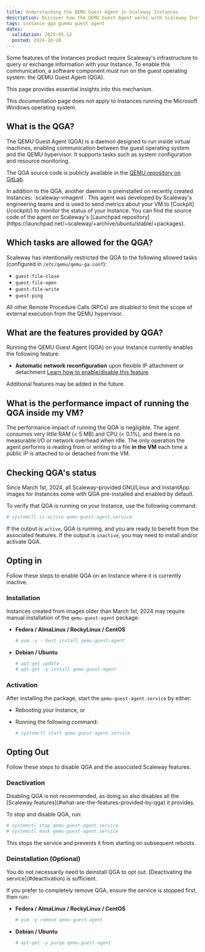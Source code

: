 ```yaml
---
title: Understanding the QEMU Guest Agent in Scaleway Instances
description: Discover how the QEMU Guest Agent works with Scaleway Instances.
tags: instance qga guemu guest agent
dates:
  validation: 2025-05-12
  posted: 2024-10-28
---
```


Some features of the Instances product require Scaleway's infrastructure to query or exchange information with your Instance. To enable this communication, a software component must run on the guest operating system: the QEMU Guest Agent (QGA).

This page provides essential insights into this mechanism.

<Message type="note">
  This documentation page does not apply to Instances running the Microsoft Windows operating system.
</Message>

## What is the QGA?

The QEMU Guest Agent (QGA) is a daemon designed to run inside virtual machines, enabling communication between the guest operating system and the QEMU hypervisor. It supports tasks such as system configuration and resource monitoring.

The QGA source code is publicly available in the [QEMU repository on GitLab](https://gitlab.com/qemu-project/qemu/-/blob/master/docs/interop/qemu-ga.rst).

<Message type="note">
  In addition to the QGA, another daemon is preinstalled on recently created Instances: `scaleway-vmagent`. This agent was developed by Scaleway's engineering teams and is used to send metrics about your VM to [Cockpit](/cockpit/) to monitor the status of your Instance. 
  You can find the source code of the agent on Scaleway's [Launchpad repository](https://launchpad.net/~scaleway/+archive/ubuntu/stable/+packages).
</Message>

## Which tasks are allowed for the QGA?

Scaleway has intentionally restricted the QGA to the following allowed tasks (configured in `/etc/qemu/qemu-ga.conf`):

* `guest-file-close`
* `guest-file-open`
* `guest-file-write`
* `guest-ping`

All other Remote Procedure Calls (RPCs) are disabled to limit the scope of external execution from the QEMU hypervisor.

## What are the features provided by QGA?

Running the QEMU Guest Agent (QGA) on your Instance currently enables the following feature:

- **Automatic network reconfiguration** upon flexible IP attachment or detachment [Learn how to enable/disable this feature](/instances/reference-content/understanding-automatic-network-hot-reconfiguration/).

Additional features may be added in the future.

## What is the performance impact of running the QGA inside my VM?

The performance impact of running the QGA is negligible. The agent consumes very little RAM (< 5 MB) and CPU (< 0.1%), and there is no measurable I/O or network overhead when idle.
The only operation the agent performs is reading from or writing to a file **in the VM** each time a public IP is attached to or detached from the VM.

## Checking QGA's status

Since March 1st, 2024, all Scaleway-provided GNU/Linux and InstantApp images for Instances come with QGA pre-installed and enabled by default.

To verify that QGA is running on your Instance, use the following command:

```bash
# systemctl is-active qemu-guest-agent.service
```

If the output is `active`, QGA is running, and you are ready to benefit from the associated features. If the output is `inactive`, you may need to install and/or activate QGA.

## Opting in

Follow these steps to enable QGA on an Instance where it is currently inactive.

### Installation

Instances created from images older than March 1st, 2024 may require manual installation of the `qemu-guest-agent` package:

- **Fedora / AlmaLinux / RockyLinux / CentOS**

  ```bash
  # yum -y --best install qemu-guest-agent
  ```

- **Debian / Ubuntu**

  ```bash
  # apt-get update
  # apt-get -y install qemu-guest-agent
  ```

### Activation

After installing the package, start the `qemu-guest-agent.service` by either:

- Rebooting your Instance, or
- Running the following command:

  ```bash
  # systemctl start qemu-guest-agent.service
  ```

## Opting Out

Follow these steps to disable QGA and the associated Scaleway features.

### Deactivation

<Message type="important">
  Disabling QGA is not recommended, as doing so also disables all the [Scaleway features](#what-are-the-features-provided-by-qga) it provides.
</Message>

To stop and disable QGA, run:

```bash
# systemctl stop qemu-guest-agent.service
# systemctl mask qemu-guest-agent.service
```

This stops the service and prevents it from starting on subsequent reboots.

### Deinstallation (Optional)

<Message type="note">
  You do not necessarily need to deinstall QGA to opt out. [Deactivating the service](#deactivation) is sufficient.
</Message>

If you prefer to completely remove QGA, ensure the service is stopped first, then run:

- **Fedora / AlmaLinux / RockyLinux / CentOS**

  ```bash
  # yum -y remove qemu-guest-agent
  ```

- **Debian / Ubuntu**

  ```bash
  # apt-get -y purge qemu-guest-agent
  ```
